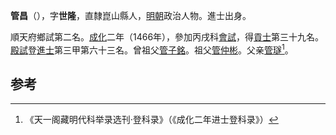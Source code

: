 '''管昌'''（{{bd|1437年||？}}），字'''世隆'''，直隸崑山縣人，[[明朝|明朝]]政治人物。進士出身。

順天府鄉試第二名。[[成化|成化]]二年（1466年），參加丙戌科[[會試|會試]]，得[[貢士|貢士]]第三十九名。[[殿試|殿試]]登[[進士|進士]]第三甲第六十三名。曾祖父[[管子銘|管子銘]]。祖父[[管仲彬|管仲彬]]。父亲[[管璲|管璲]]<ref>《天一阁藏明代科举录选刊·登科录》（《成化二年进士登科录》）</ref>。

==参考==
{{reflist}}
{{明朝人物小作品}}
{{成化二年丙戌科殿試金榜}}